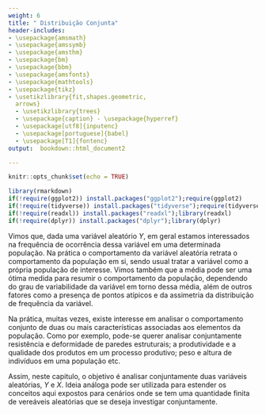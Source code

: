 ```yaml
---
weight: 6
title: " Distribuição Conjunta"
header-includes:
- \usepackage{amsmath}
- \usepackage{amssymb}
- \usepackage{amsthm}
- \usepackage{bm}
- \usepackage{bbm}
- \usepackage{amsfonts}
- \usepackage{mathtools} 
- \usepackage{tikz} 
- \usetikzlibrary{fit,shapes.geometric,
  arrows} 
  - \usetikzlibrary{trees} 
  - \usepackage{caption} - \usepackage{hyperref}
  - \usepackage[utf8]{inputenc} 
  - \usepackage[portuguese]{babel} 
  - \usepackage[T1]{fontenc}
output:  bookdown::html_document2

---
```




<script src="/math-code.js"></script> 
<script async 
src="//mathjax.rstudio.com/latest/MathJax.js?config=TeX-MML-AM_CHTML"> 
</script>

```r
knitr::opts_chunk$set(echo = TRUE)
```


```r
library(rmarkdown)
if(!require(ggplot2)) install.packages("ggplot2");require(ggplot2) 
if(!require(tidyverse)) install.packages("tidyverse");require(tidyverse) 
if(!require(readxl)) install.packages("readxl");library(readxl)
if(!require(dplyr)) install.packages("dplyr");library(dplyr)
```



\newcommand{\bfbeta}{\hbox{$\boldsymbol \beta$}}
\newcommand{\bfY}{\textbf{Y}}
\newtheorem{example}{Exemplo}
\newtheorem{theorem}{Theorem}
Vimos que, dada uma variável aleatório $Y$, em geral estamos interessados na frequência de ocorrência dessa variável em uma determinada população. Na prática o comportamento da variável aleatória retrata o comportamento da população em si, sendo usual tratar a variável como a própria população de interesse. Vimos também que a média pode ser uma ótima medida para resumir o comportamento da população, dependendo do grau de variabilidade da variável em torno dessa média, além de outros fatores como a presença de pontos atípicos e da assimetria da distribuição de frequência da variável. 


Na prática, muitas vezes, existe interesse em  analisar o comportamento conjunto de duas ou mais características associadas aos elementos da população. Como por exemplo, pode-se querer analisar conjuntamente resistência e  deformidade de paredes estruturais; a produtividade e a qualidade dos produtos em um processo produtivo; peso e altura de indivíduos em uma população etc.



Assim, neste capitulo, o objetivo é analisar conjuntamente duas variáveis aleatórias,  $Y$ e $X$. Ideia análoga pode ser utilizada para estender os conceitos aqui expostos para cenários onde se tem uma quantidade finita de vereáveis aleatórias que se deseja investigar conjuntamente.
